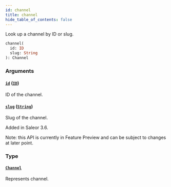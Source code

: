 ```yaml
---
id: channel
title: channel
hide_table_of_contents: false
---
```


Look up a channel by ID or slug.

```graphql
channel(
  id: ID
  slug: String
): Channel
```

### Arguments

#### [`id`](#) ([`ID`](../../../developer/api-reference/scalars/id))

ID of the channel.

#### [`slug`](#) ([`String`](../../../developer/api-reference/scalars/string))

Slug of the channel.

Added in Saleor 3.6.

Note: this API is currently in Feature Preview and can be subject to changes at later point.

### Type

#### [`Channel`](../../../developer/api-reference/objects/channel)

Represents channel.
